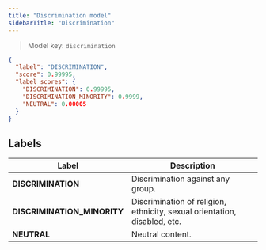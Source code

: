 ```yaml
---
title: "Discrimination model"
sidebarTitle: "Discrimination"
---
```


> Model key: `discrimination`

```json Response Example:
{
  "label": "DISCRIMINATION",
  "score": 0.99995,
  "label_scores": {
    "DISCRIMINATION": 0.99995,
    "DISCRIMINATION_MINORITY": 0.9999,
    "NEUTRAL": 0.00005
  }
}
```

## Labels

| Label                       | Description                                                               |
| --------------------------- | ------------------------------------------------------------------------- |
| **DISCRIMINATION**          | Discrimination against any group.                                         |
| **DISCRIMINATION_MINORITY** | Discrimination of religion, ethnicity, sexual orientation, disabled, etc. |
| **NEUTRAL**                 | Neutral content.                                                          |

<Snippet file="languages-english.mdx" />

<Snippet file="limitations.mdx" />
